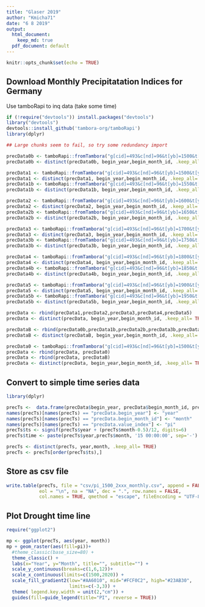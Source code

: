 ```yaml
---
title: "Glaser 2019"
author: "Kmicha71"
date: "6 8 2019"
output:
  html_document: 
    keep_md: true
  pdf_document: default
---
```


```r
knitr::opts_chunk$set(echo = TRUE)
```

## Download Monthly Precipitatation Indices for Germany

Use tamboRapi to inq data (take some time)

```r

if (!require("devtools")) install.packages("devtools")
library("devtools")
devtools::install_github('tambora-org/tamboRapi')
library(dplyr)

## Large chunks seem to fail, so try some redundancy import

precData0b <- tamboRapi::fromTambora("g[cid]=493&c[nd]=96&t[yb]=1500&t[ye]=1549")
precData0b <- distinct(precData0b, begin_year,begin_month_id, .keep_all= TRUE)

precData1 <- tamboRapi::fromTambora("g[cid]=493&c[nd]=96&t[yb]=1500&t[ye]=1599")
precData1 <- distinct(precData1, begin_year,begin_month_id, .keep_all= TRUE)
precData1b <- tamboRapi::fromTambora("g[cid]=493&c[nd]=96&t[yb]=1550&t[ye]=1649")
precData1b <- distinct(precData1b, begin_year,begin_month_id, .keep_all= TRUE)

precData2 <- tamboRapi::fromTambora("g[cid]=493&c[nd]=96&t[yb]=1600&t[ye]=1699")
precData2 <- distinct(precData2, begin_year,begin_month_id, .keep_all= TRUE)
precData2b <- tamboRapi::fromTambora("g[cid]=493&c[nd]=96&t[yb]=1650&t[ye]=1749")
precData2b <- distinct(precData2b, begin_year,begin_month_id, .keep_all= TRUE)

precData3 <- tamboRapi::fromTambora("g[cid]=493&c[nd]=96&t[yb]=1700&t[ye]=1799")
precData3 <- distinct(precData3, begin_year,begin_month_id, .keep_all= TRUE)
precData3b <- tamboRapi::fromTambora("g[cid]=493&c[nd]=96&t[yb]=1750&t[ye]=1849")
precData3b <- distinct(precData3b, begin_year,begin_month_id, .keep_all= TRUE)

precData4 <- tamboRapi::fromTambora("g[cid]=493&c[nd]=96&t[yb]=1800&t[ye]=1899")
precData4 <- distinct(precData4, begin_year,begin_month_id, .keep_all= TRUE)
precData4b <- tamboRapi::fromTambora("g[cid]=493&c[nd]=96&t[yb]=1850&t[ye]=1949")
precData4b <- distinct(precData4b, begin_year,begin_month_id, .keep_all= TRUE)

precData5 <- tamboRapi::fromTambora("g[cid]=493&c[nd]=96&t[yb]=1900&t[ye]=2000")
precData5 <- distinct(precData5, begin_year,begin_month_id, .keep_all= TRUE)
precData5b <- tamboRapi::fromTambora("g[cid]=493&c[nd]=96&t[yb]=1950&t[ye]=2000")
precData5b <- distinct(precData5b, begin_year,begin_month_id, .keep_all= TRUE)

precData <- rbind(precData1,precData2,precData3,precData4,precData5)
precData <- distinct(precData, begin_year,begin_month_id, .keep_all= TRUE)

precDataB <- rbind(precData0b,precData1b,precData2b,precData3b,precData4b,precData5b)
precDataB <- distinct(precDataB, begin_year,begin_month_id, .keep_all= TRUE)

precData0 <- tamboRapi::fromTambora("g[cid]=493&c[nd]=96&t[yb]=1500&t[ye]=2000")
precData <- rbind(precData, precData0)
precData <- rbind(precData, precDataB)
precData <- distinct(precData, begin_year,begin_month_id, .keep_all= TRUE)

```

## Convert to simple time series data

```r
library(dplyr)

precTs <-  data.frame(precData$begin_year, precData$begin_month_id, precData$value_index)
names(precTs)[names(precTs) == "precData.begin_year"] <- "year"
names(precTs)[names(precTs) == "precData.begin_month_id"] <- "month"
names(precTs)[names(precTs) == "precData.value_index"] <- "pi"
precTs$ts <- signif(precTs$year + (precTs$month-0.5)/12, digits=6)
precTs$time <- paste(precTs$year,precTs$month, '15 00:00:00', sep='-')

precTs <- distinct(precTs, year,month, .keep_all= TRUE)
precTs <- precTs[order(precTs$ts),]

```

## Store as csv file

```r
write.table(precTs, file = "csv/pi_1500_2xxx_monthly.csv", append = FALSE, quote = TRUE, sep = ",",
            eol = "\n", na = "NA", dec = ".", row.names = FALSE,
            col.names = TRUE, qmethod = "escape", fileEncoding = "UTF-8")
```

## Plot Drought time line

```r
require("ggplot2")

mp <- ggplot(precTs, aes(year, month))
mp + geom_raster(aes(fill=pi))+
  #theme_classic(base_size=80) +
  theme_classic() +
  labs(x="Year", y="Month", title="", subtitle="") +
  scale_y_continuous(breaks=c(1,6,12))+
  scale_x_continuous(limits=c(1500,2020)) +  
  scale_fill_gradient2(low="#AA6010", mid="#FCF0C2", high="#23AB30",
                       limits=c(-3,3)) +
  theme( legend.key.width = unit(2,"cm")) +
  guides(fill=guide_legend(title="PI", reverse = TRUE))  
```





